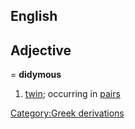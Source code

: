 ==English==
==Adjective===
'''didymous'''
#[[twin]]; occurring in [[pair]]s
[[Category:Greek derivations]]